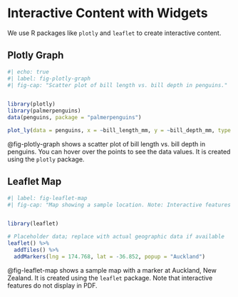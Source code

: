 # Interactive Content with Widgets

We use R packages like `plotly` and `leaflet` to create interactive content.

## Plotly Graph

```r
#| echo: true
#| label: fig-plotly-graph
#| fig-cap: "Scatter plot of bill length vs. bill depth in penguins."


library(plotly)
library(palmerpenguins)
data(penguins, package = "palmerpenguins")

plot_ly(data = penguins, x = ~bill_length_mm, y = ~bill_depth_mm, type = 'scatter', mode = 'markers')
```

@fig-plotly-graph shows a scatter plot of bill length vs. bill depth in penguins. You can hover over the points to see the data values. It is created using the `plotly` package.

## Leaflet Map

```r
#| label: fig-leaflet-map
#| fig-cap: "Map showing a sample location. Note: Interactive features do not display in PDF."


library(leaflet)

# Placeholder data; replace with actual geographic data if available
leaflet() %>% 
  addTiles() %>% 
  addMarkers(lng = 174.768, lat = -36.852, popup = "Auckland")
```

@fig-leaflet-map shows a sample map with a marker at Auckland, New Zealand. It is created using the `leaflet` package. Note that interactive features do not display in PDF.
